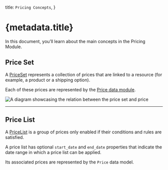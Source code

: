   title: `Pricing Concepts`,
}

# {metadata.title}

In this document, you’ll learn about the main concepts in the Pricing Module.

## Price Set

A [PriceSet](/references/pricing/models/PriceSet) represents a collection of prices that are linked to a resource (for example, a product or a shipping option).

Each of these prices are represented by the [Price data module](/references/pricing/models/Price).

![A diagram showcasing the relation between the price set and price](https://res.cloudinary.com/dza7lstvk/image/upload/v1709648650/Medusa%20Resources/price-set-money-amount_xeees0.jpg)

---

## Price List

A [PriceList](/references/pricing/models/PriceList) is a group of prices only enabled if their conditions and rules are satisfied.

A price list has optional `start_date` and `end_date` properties that indicate the date range in which a price list can be applied.

Its associated prices are represented by the `Price` data model.